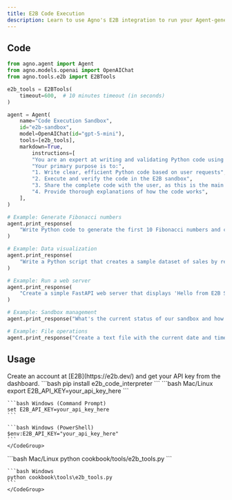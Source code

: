 ```yaml
---
title: E2B Code Execution
description: Learn to use Agno's E2B integration to run your Agent-generated code in a secure sandbox.
---
```


## Code

```python cookbook/tools/e2b_tools.py
from agno.agent import Agent
from agno.models.openai import OpenAIChat
from agno.tools.e2b import E2BTools

e2b_tools = E2BTools(
    timeout=600,  # 10 minutes timeout (in seconds)
)

agent = Agent(
    name="Code Execution Sandbox",
    id="e2b-sandbox",
    model=OpenAIChat(id="gpt-5-mini"),
    tools=[e2b_tools],
    markdown=True,
        instructions=[
        "You are an expert at writing and validating Python code using a secure E2B sandbox environment.",
        "Your primary purpose is to:",
        "1. Write clear, efficient Python code based on user requests",
        "2. Execute and verify the code in the E2B sandbox",
        "3. Share the complete code with the user, as this is the main use case",
        "4. Provide thorough explanations of how the code works",
    ],
)

# Example: Generate Fibonacci numbers
agent.print_response(
    "Write Python code to generate the first 10 Fibonacci numbers and calculate their sum and average"
)

# Example: Data visualization
agent.print_response(
    "Write a Python script that creates a sample dataset of sales by region and visualize it with matplotlib"
)

# Example: Run a web server
agent.print_response(
    "Create a simple FastAPI web server that displays 'Hello from E2B Sandbox!' and run it to get a public URL"
)

# Example: Sandbox management
agent.print_response("What's the current status of our sandbox and how much time is left before timeout?")

# Example: File operations
agent.print_response("Create a text file with the current date and time, then read it back")
```

## Usage

<Steps>
  <Snippet file="create-venv-step.mdx" />

  <Step title="Create an E2B account">
    Create an account at [E2B](https://e2b.dev/) and get your API key from the dashboard.
  </Step>

  <Step title="Install libraries">
    ```bash
    pip install e2b_code_interpreter
    ```
  </Step>

  <Step title="Set your API Key">
    <CodeGroup>
    ```bash Mac/Linux
    export E2B_API_KEY=your_api_key_here
    ```

    ```bash Windows (Command Prompt)
    set E2B_API_KEY=your_api_key_here
    ```

    ```bash Windows (PowerShell)
    $env:E2B_API_KEY="your_api_key_here"
    ```
    </CodeGroup>
  </Step>

  <Step title="Run Agent">
    <CodeGroup>
    ```bash Mac/Linux
    python cookbook/tools/e2b_tools.py
    ```

    ```bash Windows
    python cookbook\tools\e2b_tools.py
    ```
    </CodeGroup>
  </Step>
</Steps>